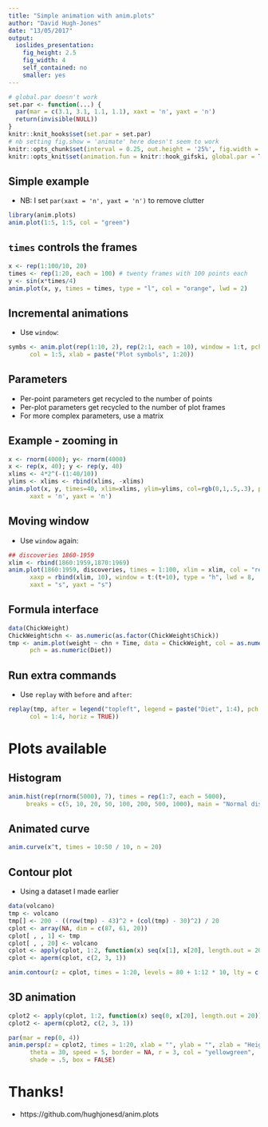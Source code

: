 ```yaml
---
title: "Simple animation with anim.plots"
author: "David Hugh-Jones"
date: "13/05/2017"
output:
  ioslides_presentation:
    fig_height: 2.5
    fig_width: 4
    self_contained: no
    smaller: yes
---
```


<style type="text/css">
.reveal code.r {
   font-size: 1em
}
img {
  width: 450px;
  height: 300px;
}
</style>

```r

# global.par doesn't work
set.par <- function(...) {
  par(mar = c(3.1, 3.1, 1.1, 1.1), xaxt = 'n', yaxt = 'n')
  return(invisible(NULL))
}
knitr::knit_hooks$set(set.par = set.par)
# nb setting fig.show = 'animate' here doesn't seem to work
knitr::opts_chunk$set(interval = 0.25, out.height = '25%', fig.width = 4, fig.height = 2.5)
knitr::opts_knit$set(animation.fun = knitr::hook_gifski, global.par = TRUE, base.url = "")

```

## Simple example

- NB: I set `par(xaxt = 'n', yaxt = 'n')` to remove clutter

```r
library(anim.plots)
anim.plot(1:5, 1:5, col = "green")

```

## `times` controls the frames

```r
x <- rep(1:100/10, 20) 
times <- rep(1:20, each = 100) # twenty frames with 100 points each
y <- sin(x*times/4)
anim.plot(x, y, times = times, type = "l", col = "orange", lwd = 2)
```

## Incremental animations

- Use `window`:
```r
symbs <- anim.plot(rep(1:10, 2), rep(2:1, each = 10), window = 1:t, pch = 1:20, ylim = c(0,3), cex = 2,
      col = 1:5, xlab = paste("Plot symbols", 1:20))
```


## Parameters

- Per-point parameters get recycled to the number of points
- Per-plot parameters get recycled to the number of plot frames
- For more complex parameters, use a matrix

## Example - zooming in

```r
x <- rnorm(4000); y<- rnorm(4000)
x <- rep(x, 40); y <- rep(y, 40)
xlims <- 4*2^(-(1:40/10))
ylims <- xlims <- rbind(xlims, -xlims) 
anim.plot(x, y, times=40, xlim=xlims, ylim=ylims, col=rgb(0,1,.5,.3), pch=19, 
      xaxt = 'n', yaxt = 'n')
```


## Moving window

- Use `window` again:
```r
## discoveries 1860-1959
xlim <- rbind(1860:1959,1870:1969)
anim.plot(1860:1959, discoveries, times = 1:100, xlim = xlim, col = "red", 
      xaxp = rbind(xlim, 10), window = t:(t+10), type = "h", lwd = 8, 
      xaxt = "s", yaxt = "s")
```

## Formula interface

```r
data(ChickWeight)
ChickWeight$chn <- as.numeric(as.factor(ChickWeight$Chick))
tmp <- anim.plot(weight ~ chn + Time, data = ChickWeight, col = as.numeric(Diet), 
      pch = as.numeric(Diet))
```


## Run extra commands

- Use `replay` with `before` and `after`:
```r
replay(tmp, after = legend("topleft", legend = paste("Diet", 1:4), pch = 1:4, 
      col = 1:4, horiz = TRUE))
```

# Plots available

## Histogram

```r
anim.hist(rep(rnorm(5000), 7), times = rep(1:7, each = 5000), 
     breaks = c(5, 10, 20, 50, 100, 200, 500, 1000), main = "Normal distribution")
```

## Animated curve

```r
anim.curve(x^t, times = 10:50 / 10, n = 20)
```

## Contour plot

- Using a dataset I made earlier

```r
data(volcano)
tmp <- volcano
tmp[] <- 200 - ((row(tmp) - 43)^2 + (col(tmp) - 30)^2) / 20
cplot <- array(NA, dim = c(87, 61, 20))
cplot[ , , 1] <- tmp
cplot[ , , 20] <- volcano
cplot <- apply(cplot, 1:2, function(x) seq(x[1], x[20], length.out = 20))
cplot <- aperm(cplot, c(2, 3, 1))
```

```r
anim.contour(z = cplot, times = 1:20, levels = 80 + 1:12 * 10, lty = c(1, 2, 2))
```

## 3D animation

```r
cplot2 <- apply(cplot, 1:2, function(x) seq(0, x[20], length.out = 20))
cplot2 <- aperm(cplot2, c(2, 3, 1))
```

```r
par(mar = rep(0, 4))
anim.persp(z = cplot2, times = 1:20, xlab = "", ylab = "", zlab = "Height", phi = 45,
      theta = 30, speed = 5, border = NA, r = 3, col = "yellowgreen", 
      shade = .5, box = FALSE)
```


# Thanks!

- https://github.com/hughjonesd/anim.plots


